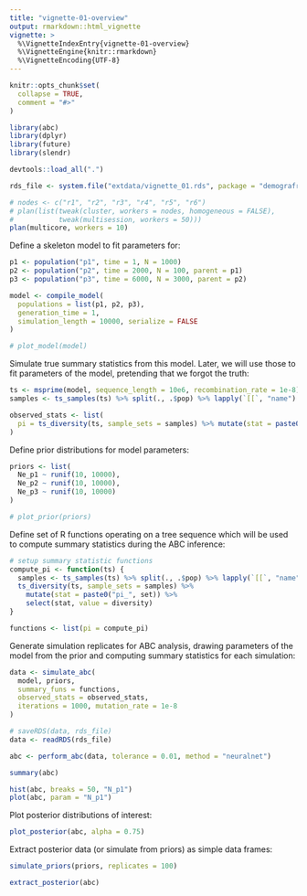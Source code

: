 ```yaml
---
title: "vignette-01-overview"
output: rmarkdown::html_vignette
vignette: >
  %\VignetteIndexEntry{vignette-01-overview}
  %\VignetteEngine{knitr::rmarkdown}
  %\VignetteEncoding{UTF-8}
---
```


```r
knitr::opts_chunk$set(
  collapse = TRUE,
  comment = "#>"
)
```

```r
library(abc)
library(dplyr)
library(future)
library(slendr)

devtools::load_all(".")
```

```r
rds_file <- system.file("extdata/vignette_01.rds", package = "demografr")
```

```r
# nodes <- c("r1", "r2", "r3", "r4", "r5", "r6")
# plan(list(tweak(cluster, workers = nodes, homogeneous = FALSE),
#           tweak(multisession, workers = 50)))
plan(multicore, workers = 10)
```

Define a skeleton model to fit parameters for:

```r
p1 <- population("p1", time = 1, N = 1000)
p2 <- population("p2", time = 2000, N = 100, parent = p1)
p3 <- population("p3", time = 6000, N = 3000, parent = p2)

model <- compile_model(
  populations = list(p1, p2, p3),
  generation_time = 1,
  simulation_length = 10000, serialize = FALSE
)

# plot_model(model)
```

Simulate true summary statistics from this model. Later, we will use those to fit parameters of the model, pretending that we forgot the truth:

```r
ts <- msprime(model, sequence_length = 10e6, recombination_rate = 1e-8) %>% ts_mutate(1e-8)
samples <- ts_samples(ts) %>% split(., .$pop) %>% lapply(`[[`, "name")

observed_stats <- list(
  pi = ts_diversity(ts, sample_sets = samples) %>% mutate(stat = paste0("pi_", set)) %>% select(stat, value = diversity)
)
```

Define prior distributions for model parameters:

```r
priors <- list(
  Ne_p1 ~ runif(10, 10000),
  Ne_p2 ~ runif(10, 10000),
  Ne_p3 ~ runif(10, 10000)
)

# plot_prior(priors)
```

Define set of R functions operating on a tree sequence which will be used to compute summary statistics during the ABC inference:

```r
# setup summary statistic functions
compute_pi <- function(ts) {
  samples <- ts_samples(ts) %>% split(., .$pop) %>% lapply(`[[`, "name")
  ts_diversity(ts, sample_sets = samples) %>%
    mutate(stat = paste0("pi_", set)) %>%
    select(stat, value = diversity)
}

functions <- list(pi = compute_pi)
```

Generate simulation replicates for ABC analysis, drawing parameters of the model from the prior and computing summary statistics for each simulation:

```r
data <- simulate_abc(
  model, priors,
  summary_funs = functions,
  observed_stats = observed_stats,
  iterations = 1000, mutation_rate = 1e-8
)
```

```r
# saveRDS(data, rds_file)
data <- readRDS(rds_file)
```

```r
abc <- perform_abc(data, tolerance = 0.01, method = "neuralnet")
```

```r
summary(abc)
```

```r
hist(abc, breaks = 50, "N_p1")
plot(abc, param = "N_p1")
```

Plot posterior distributions of interest:

```r
plot_posterior(abc, alpha = 0.75)
```

Extract posterior data (or simulate from priors) as simple data frames:

```r
simulate_priors(priors, replicates = 100)
```

```r
extract_posterior(abc)
```
